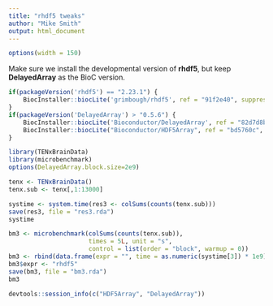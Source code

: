 ```yaml
---
title: "rhdf5 tweaks"
author: "Mike Smith"
output: html_document
---
```


<style>
pre {
  overflow-x: auto;
}
pre code {
  word-wrap: normal;
  white-space: pre;
}
</style>

```r
options(width = 150)
```

Make sure we install the developmental version of **rhdf5**, but keep **DelayedArray** as the BioC version.
 
```r
if(packageVersion('rhdf5') == "2.23.1") {
    BiocInstaller::biocLite('grimbough/rhdf5', ref = "91f2e40", suppressUpdates = TRUE, ask = FALSE)
}
if(packageVersion('DelayedArray') > "0.5.6") {
    BiocInstaller::biocLite('Bioconductor/DelayedArray', ref = "82d7d8b", suppressUpdates = TRUE, ask = FALSE)
    BiocInstaller::biocLite("Bioconductor/HDF5Array", ref = "bd5760c", suppressUpdates = TRUE, ask = FALSE)
}
```

```r
library(TENxBrainData)
library(microbenchmark)
options(DelayedArray.block.size=2e9)
```

```r
tenx <- TENxBrainData()
tenx.sub <- tenx[,1:13000]
```

```r
systime <- system.time(res3 <- colSums(counts(tenx.sub)))
save(res3, file = "res3.rda")
systime
```

```r
bm3 <- microbenchmark(colSums(counts(tenx.sub)), 
                      times = 5L, unit = "s",
                      control = list(order = "block", warmup = 0))
bm3 <- rbind(data.frame(expr = "", time = as.numeric(systime[3]) * 1e9), bm3)
bm3$expr <- "rhdf5"
save(bm3, file = "bm3.rda")
bm3
```

```r
devtools::session_info(c("HDF5Array", "DelayedArray"))
```